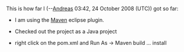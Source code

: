 This is how far I (--[[User:Andreas|Andreas]] 03:42, 24 October 2008 (UTC)) got so far:

* I am using the [http://maven.apache.org/eclipse-plugin.html Maven] eclipse plugin.

* Checked out the project as a Java project

* right click on the pom.xml and Run As -> Maven build ... install